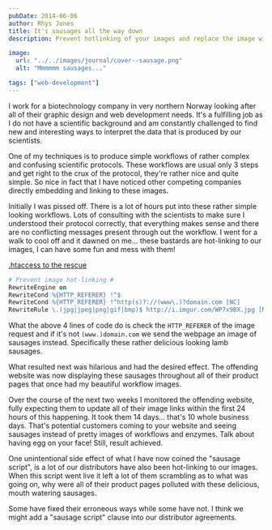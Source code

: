 ```yaml
---
pubDate: 2014-06-06
author: Rhys Jones
title: It's sausages all the way down
description: Prevent hotlinking of your images and replace the image with some yummy sausages, using the magic of .htaccess and Apache, lovely!

image:
  url: "../../images/journal/cover--sausage.png"
  alt: "Mmmmmm sausages..."

tags: ["web-development"]
---
```

I work for a biotechnology company in very northern Norway looking after all of their graphic design and web development needs. It's a fulfilling job as I do not have a scientific background and am constantly challenged to find new and interesting ways to interpret the data that is produced by our scientists.

One of my techniques is to produce simple workflows of rather complex and confusing scientific protocols. These workflows are usual only 3 steps and get right to the crux of the protocol, they're rather nice and quite simple. So nice in fact that I have noticed other competing companies directly embedding and linking to these images.

Initially I was pissed off. There is a lot of hours put into these rather simple looking workflows. Lots of consulting with the scientists to make sure I understood their protocol correctly, that everything makes sense and there are no conflicting messages present through out the workflow. I went for a walk to cool off and it dawned on me… these bastards are hot-linking to our images, I can have some fun and mess with them!

<a href="https://simple.wikipedia.org/wiki/.htaccess" target="_blank">.htaccess to the rescue</a>

``` apache
# Prevent image hot-linking #
RewriteEngine on
RewriteCond %{HTTP_REFERER} !^$
RewriteCond %{HTTP_REFERER} !^http(s)?://(www\.)?domain.com [NC]
RewriteRule \.(jpg|jpeg|png|gif|bmp)$ http://i.imgur.com/WP7x9BX.jpg [NC,R,L]
```

What the above 4 lines of code do is check the `HTTP_REFERER` of the image request and if it's not `(www.)domain.com` we send the webpage an image of sausages instead. Specifically these rather delicious looking lamb sausages.

What resulted next was hilarious and had the desired effect. The offending website was now displaying these sausages throughout all of their product pages that once had my beautiful workflow images.

Over the course of the next two weeks I monitored the offending website, fully expecting them to update all of their image links within the first 24 hours of this happening. It took them 14 days… that's 10 whole business days. That's potential customers coming to your website and seeing sausages instead of pretty images of workflows and enzymes. Talk about having egg on your face! Still, result achieved.

One unintentional side effect of what I have now coined the "sausage script", is a lot of our distributors have also been hot-linking to our images. When this script went live it left a lot of them scrambling as to what was going on, why were all of their product pages polluted with these delicious, mouth watering sausages.

Some have fixed their erroneous ways while some have not. I think we might add a "sausage script" clause into our distributor agreements.
